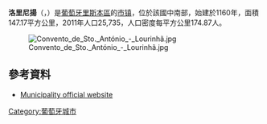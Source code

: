 {{Infobox Portuguese subdivision
| name            = 洛里尼揚
| native_name     = Lourinhã
| type            = municipality

| image_flag      = Pt-lnh1.png
| image_shield    = LNH.png
| image_skyline   = 
| image_caption   = 
|coordinates             = {{coord|39|14|N|9|18|W|type:adm1st_region:PT_dim:100000|display=inline,title}}
| image_map       = LocalLourinha.svg
|region             = [[中部大区|中部大区]]
|CIM                = [[奥埃斯特城际共同体|奥埃斯特城际共同体]]
|district           = [[里斯本區|里斯本區]]
| leader_party            = [[社會黨_(葡萄牙)|PS]]
| leader_name             = João Duarte
| area_total_km2          = 147.17
| population_total        = 25,735
| population_as_of        = 2011
| parishes       = [[#Civil_parishes|8个]]
| holiday        = [[施洗約翰|施洗約翰]]<br />June 24
| website                 = http://www.cm-lourinha.pt
}}
'''洛里尼揚'''（{{lang-pt|Lourinhã}}，{{IPA-pt|loɾiˈɲɐ̃|-|Pt-pt Lourinhã FF.ogg}}）是[[葡萄牙|葡萄牙]][[里斯本區|里斯本區]]的[[市镇_(葡萄牙)|市镇]]，位於該國中南部，始建於1160年，面積147.17平方公里，2011年人口25,735，人口密度每平方公里174.87人。

[[Image:Convento_de_Sto._António_-_Lourinhã.jpg|thumb]]

==參考資料==
* [http://www.cm-lourinha.pt Municipality official website] {{Wayback|url=http://www.cm-lourinha.pt/ |date=20210125133314 }}

{{Portugal-geo-stub}}
[[Category:葡萄牙城市|Category:葡萄牙城市]]